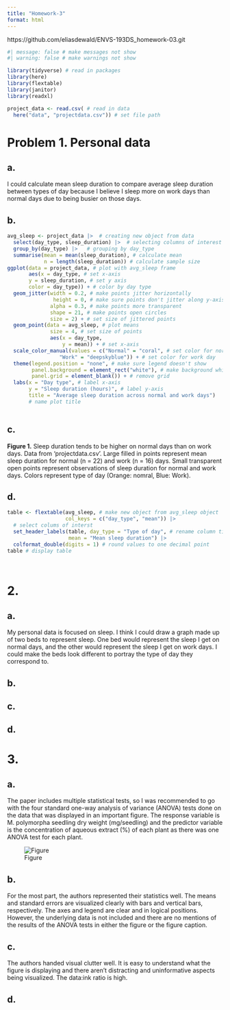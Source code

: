 ```yaml
---
title: "Homework-3"
format: html
---
```


https://github.com/eliasdewald/ENVS-193DS_homework-03.git

```r
#| message: false # make messages not show
#| warning: false # make warnings not show

library(tidyverse) # read in packages
library(here)
library(flextable)
library(janitor)
library(readxl)

```
```r
project_data <- read.csv( # read in data
  here("data", "projectdata.csv")) # set file path
```


# Problem 1. Personal data

## a. 

I could calculate mean sleep duration to compare average sleep duration between 
types of day because I believe I sleep more on work days than normal days due
to being busier on those days.

## b. 

```r
avg_sleep <- project_data |>  # creating new object from data
  select(day_type, sleep_duration) |>  # selecting columns of interest
  group_by(day_type) |>   # grouping by day_type
  summarise(mean = mean(sleep_duration), # calculate mean
            n = length(sleep_duration)) # calculate sample size
ggplot(data = project_data, # plot with avg_sleep frame
       aes(x = day_type, # set x-axis
       y = sleep_duration, # set y axis
       color = day_type)) + # color by day type
  geom_jitter(width = 0.2, # make points jitter horizontally
               height = 0, # make sure points don't jitter along y-axis
              alpha = 0.3, # make points more transparent
              shape = 21, # make points open circles
              size = 2) + # set size of jittered points
  geom_point(data = avg_sleep, # plot means 
              size = 4, # set size of points
              aes(x = day_type,
                  y = mean)) + # set x-axis
  scale_color_manual(values = c("Normal" = "coral", # set color for normal day
                 "Work" = "deepskyblue")) + # set color for work day
  theme(legend.position = "none", # make sure legend doesn't show
        panel.background = element_rect("white"), # make background white
        panel.grid = element_blank()) + # remove grid
  labs(x = "Day type", # label x-axis
       y = "Sleep duration (hours)", # label y-axis
       title = "Average sleep duration across normal and work days") 
       # name plot title
      
```

## c. 

**Figure 1.** Sleep duration tends to be higher on normal days than on work 
days. Data from 'projectdata.csv'. Large filled in points represent mean sleep
duration for normal (n = 22) and work (n = 16) days. Small transparent open 
points represent observations of sleep duration for normal and work days. Colors 
represent type of day (Orange: nomral, Blue: Work).

## d. 

```r
table <- flextable(avg_sleep, # make new object from avg_sleep object
                   col_keys = c("day_type", "mean")) |> 
  # select colums of interst
  set_header_labels(table, day_type = "Type of day", # rename column titles
                    mean = "Mean sleep duration") |> 
  colformat_double(digits = 1) # round values to one decimal point
table # display table

                                
```


# 2. 

## a. 

My personal data is focused on sleep. I think I could draw a graph made up of 
two beds to represent sleep. One bed would represent the sleep I get on normal
days, and the other would represent the sleep I get on work days. I could make
the beds look different to portray the type of day they correspond to. 

## b. 


## c. 


## d. 



# 3. 

## a. 

The paper includes multiple statistical tests, so I was recommended to go with 
the four standard one-way analysis of variance (ANOVA) tests done on the data
that was displayed in an important figure. The response variable is M. 
polymorpha seedling dry weight (mg/seedling) and the predictor variable is the concentration of aqueous extract (%) of each plant as there was one ANOVA test 
for each plant.

![Figure](C:/Users/elias/Git/ENVS-193DS_homework-03/Figure.png)

## b. 

For the most part, the authors represented their statistics well. The means and 
standard errors are visualized clearly with bars and vertical bars, 
respectively. The axes and legend are clear and in logical positions. However, 
the underlying data is not included and there are no mentions of the results of
the ANOVA tests in either the figure or the figure caption.

## c. 

The authors handed visual clutter well. It is easy to understand what the figure
is displaying and there aren't distracting and uninformative aspects being 
visualized. The data:ink ratio is high. 

## d. 
